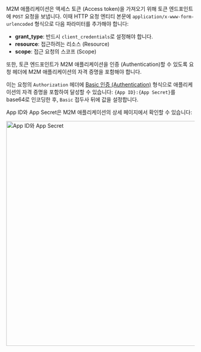 M2M 애플리케이션은 액세스 토큰 (Access token)을 가져오기 위해 토큰 엔드포인트에 `POST` 요청을 보냅니다. 이때 HTTP 요청 엔티티 본문에 `application/x-www-form-urlencoded` 형식으로 다음 파라미터를 추가해야 합니다:

- **grant_type**: 반드시 `client_credentials`로 설정해야 합니다.
- **resource**: 접근하려는 리소스 (Resource)
- **scope**: 접근 요청의 스코프 (Scope)

또한, 토큰 엔드포인트가 M2M 애플리케이션을 인증 (Authentication)할 수 있도록 요청 헤더에 M2M 애플리케이션의 자격 증명을 포함해야 합니다.

이는 요청의 `Authorization` 헤더에 [Basic 인증 (Authentication)](https://developer.mozilla.org/en-US/docs/Web/HTTP/Headers/Authorization#basic_authentication) 형식으로 애플리케이션의 자격 증명을 포함하여 달성할 수 있습니다: `{App ID}:{App Secret}`를 base64로 인코딩한 후, `Basic` 접두사 뒤에 값을 설정합니다.

App ID와 App Secret은 M2M 애플리케이션의 상세 페이지에서 확인할 수 있습니다:

<img alt="App ID와 App Secret" src="/img/assets/app-id-secret.png" width="600px" />

